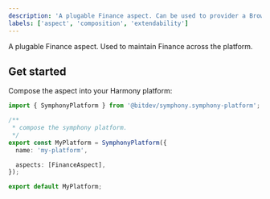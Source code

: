 ```yaml
---
description: 'A plugable Finance aspect. Can be used to provider a Browser and API.'
labels: ['aspect', 'composition', 'extendability']
---
```


A plugable Finance aspect. Used to maintain Finance across the platform.

## Get started

Compose the aspect into your Harmony platform:

```ts
import { SymphonyPlatform } from '@bitdev/symphony.symphony-platform';

/**
 * compose the symphony platform.
 */
export const MyPlatform = SymphonyPlatform({
  name: 'my-platform',

  aspects: [FinanceAspect],
});

export default MyPlatform;
```
